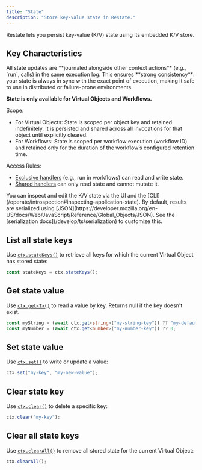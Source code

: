 ```yaml
---
title: "State"
description: "Store key-value state in Restate."
---
```


Restate lets you persist key-value (K/V) state using its embedded K/V store.


## Key Characteristics

<Tip>
All state updates are **journaled alongside other context actions** (e.g., `run`, calls) in the same execution log.
This ensures **strong consistency**: your state is always in sync with the exact point of execution, making it safe to use in distributed or failure-prone environments.
</Tip> 

**State is only available for Virtual Objects and Workflows.**

Scope: 
- For Virtual Objects: State is scoped per object key and retained indefinitely. It is persisted and shared across all invocations for that object until explicitly cleared.
- For Workflows: State is scoped per workflow execution (workflow ID) and retained only for the duration of the workflow’s configured retention time.

Access Rules:
- [Exclusive handlers](/ts/overview#exclusive-vs-shared-handlers) (e.g., run in workflows) can read and write state.
- [Shared handlers](/ts/overview#exclusive-vs-shared-handlers) can only read state and cannot mutate it.

<Note>
    You can inspect and edit the K/V state via the UI and the [CLI](/operate/introspection#inspecting-application-state).
</Note>

<Note>
By default, results are serialized using [JSON](https://developer.mozilla.org/en-US/docs/Web/JavaScript/Reference/Global_Objects/JSON). See the [serialization docs](/develop/ts/serialization) to customize this.
</Note>

## List all state keys
Use [`ctx.stateKeys()`](https://docs.restate.dev/tsdocs/interfaces/_restatedev_restate-sdk.ObjectContext#statekeys) to retrieve all keys for which the current Virtual Object has stored state:

```typescript  {CODE_LOAD::ts/src/develop/state.ts#statekeys}
const stateKeys = ctx.stateKeys();
```

## Get state value
Use [`ctx.get<T>()`](https://docs.restate.dev/tsdocs/interfaces/_restatedev_restate-sdk.ObjectContext#get-1) to read a value by key. Returns null if the key doesn't exist.

```typescript  {CODE_LOAD::ts/src/develop/state.ts#get}
const myString = (await ctx.get<string>("my-string-key")) ?? "my-default";
const myNumber = (await ctx.get<number>("my-number-key")) ?? 0;
```

## Set state value
Use [`ctx.set()`](https://docs.restate.dev/tsdocs/interfaces/_restatedev_restate-sdk.ObjectContext#set-1) to write or update a value:

```typescript  {CODE_LOAD::ts/src/develop/state.ts#set}
ctx.set("my-key", "my-new-value");
```

## Clear state key
Use [`ctx.clear()`](https://docs.restate.dev/tsdocs/interfaces/_restatedev_restate-sdk.ObjectContext#clear) to delete a specific key:

```typescript  {CODE_LOAD::ts/src/develop/state.ts#clear}
ctx.clear("my-key");
```

## Clear all state keys

Use [`ctx.clearAll()`](https://docs.restate.dev/tsdocs/interfaces/_restatedev_restate-sdk.ObjectContext#clearall) to remove all stored state for the current Virtual Object:

```typescript  {CODE_LOAD::ts/src/develop/state.ts#clear_all}
ctx.clearAll();
```
